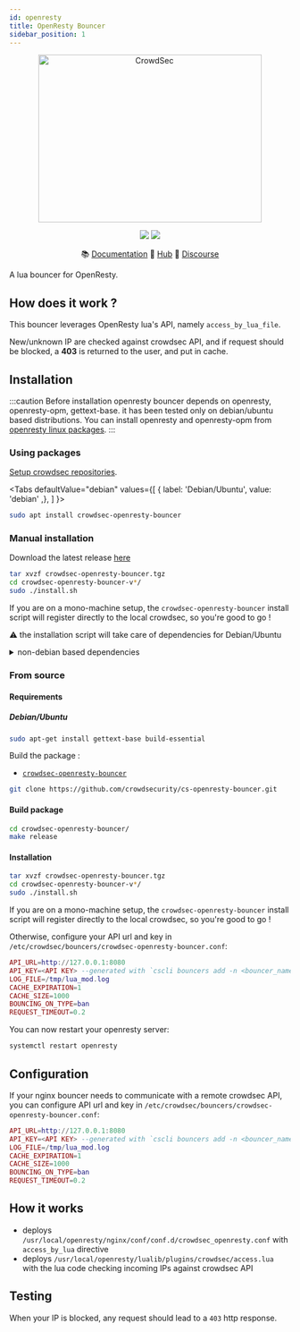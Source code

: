 ```yaml
---
id: openresty
title: OpenResty Bouncer
sidebar_position: 1
---
```



<p align="center">
<img src={useBaseUrl('/img/crowdsec_nginx.svg')} alt="CrowdSec" title="CrowdSec" width="400" height="300" />
</p>
<p align="center">
<img src="https://img.shields.io/badge/build-pass-green" />
<img src="https://img.shields.io/badge/tests-pass-green" />
</p>
<p align="center">
&#x1F4DA; <a href="#installation/">Documentation</a>
&#x1F4A0; <a href="https://hub.crowdsec.net">Hub</a>
&#128172; <a href="https://discourse.crowdsec.net">Discourse </a>
</p>



A lua bouncer for OpenResty.

## How does it work ?

This bouncer leverages OpenResty lua's API, namely `access_by_lua_file`.

New/unknown IP are checked against crowdsec API, and if request should be blocked, a **403** is returned to the user, and put in cache.

## Installation

:::caution Before installation
openresty bouncer depends on openresty, openresty-opm, gettext-base. it has been tested only on debian/ubuntu based distributions.
You can install openresty and openresty-opm from [openresty linux packages](https://openresty.org/en/linux-packages.html).
:::

### Using packages

[Setup crowdsec repositories](/getting_started/install.mdx#install-our-repositories).

<Tabs
  defaultValue="debian"
  values={[
    { label: 'Debian/Ubuntu', value: 'debian' ,},
  ]
}>
<TabItem value="debian">

```bash
sudo apt install crowdsec-openresty-bouncer
```

</TabItem>

</Tabs>


### Manual installation

Download the latest release [here](https://github.com/crowdsecurity/cs-openresty-bouncer/releases)

```bash
tar xvzf crowdsec-openresty-bouncer.tgz
cd crowdsec-openresty-bouncer-v*/
sudo ./install.sh
```

If you are on a mono-machine setup, the `crowdsec-openresty-bouncer` install script will register directly to the local crowdsec, so you're good to go !

:warning: the installation script will take care of dependencies for Debian/Ubuntu

<details>
  <summary>non-debian based dependencies</summary>

  - openresty-opm : OpenResty Package Manager
  - pintsized/lua-resty-http : lua lib managed by openresty-opm

</details>


### From source

#### Requirements

##### Debian/Ubuntu

```bash
sudo apt-get install gettext-base build-essential
```

Build the package :

- [`crowdsec-openresty-bouncer`](https://github.com/crowdsecurity/cs-openresty-bouncer)
```bash
git clone https://github.com/crowdsecurity/cs-openresty-bouncer.git
```

#### Build package

```bash
cd crowdsec-openresty-bouncer/
make release
```

#### Installation

```bash
tar xvzf crowdsec-openresty-bouncer.tgz
cd crowdsec-openresty-bouncer-v*/
sudo ./install.sh
```

If you are on a mono-machine setup, the `crowdsec-openresty-bouncer` install script will register directly to the local crowdsec, so you're good to go !

Otherwise, configure your API url and key in `/etc/crowdsec/bouncers/crowdsec-openresty-bouncer.conf`:

```lua
API_URL=http://127.0.0.1:8080
API_KEY=<API KEY> --generated with `cscli bouncers add -n <bouncer_name>`
LOG_FILE=/tmp/lua_mod.log
CACHE_EXPIRATION=1
CACHE_SIZE=1000
BOUNCING_ON_TYPE=ban
REQUEST_TIMEOUT=0.2
```

You can now restart your openresty server:
```bash
systemctl restart openresty
```

## Configuration

If your nginx bouncer needs to communicate with a remote crowdsec API, you can configure API url and key in `/etc/crowdsec/bouncers/crowdsec-openresty-bouncer.conf`:

```lua
API_URL=http://127.0.0.1:8080
API_KEY=<API KEY> --generated with `cscli bouncers add -n <bouncer_name>`
LOG_FILE=/tmp/lua_mod.log
CACHE_EXPIRATION=1
CACHE_SIZE=1000
BOUNCING_ON_TYPE=ban
REQUEST_TIMEOUT=0.2
```

## How it works

 - deploys `/usr/local/openresty/nginx/conf/conf.d/crowdsec_openresty.conf` with `access_by_lua` directive
 - deploys `/usr/local/openresty/lualib/plugins/crowdsec/access.lua` with the lua code checking incoming IPs against crowdsec API

## Testing

When your IP is blocked, any request should lead to a `403` http response.

